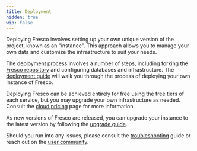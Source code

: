 ```yaml
---
title: Deployment
hidden: true
wip: false
---
```


Deploying Fresco involves setting up your own unique version of the project, known as an "instance". This approach allows you to manage your own data and customize the infrastructure to suit your needs. 

The deployment process involves a number of steps, including forking the [Fresco repository](https://github.com/complexdatacollective/Fresco) and configuring databases and infrastructure. The [deployment guide](./deployment/guide) will walk you through the process of deploying your own instance of Fresco.

Deploying Fresco can be achieved entirely for free using the free tiers of each service, but you may upgrade your own infrastructure as needed. Consult the [cloud pricing](./deployment/cloud-pricing) page for more information.

As new versions of Fresco are released, you can upgrade your instance to the latest version by following the [upgrade guide](./deployment/upgrading).

Should you run into any issues, please consult the [troubleshooting](./troubleshooting) guide or reach out on the [user community](https://community.networkcanvas.com).